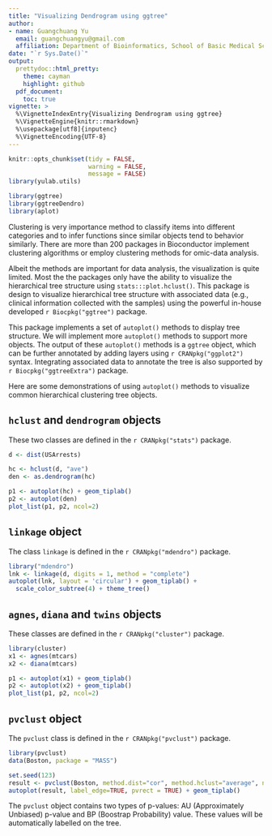 ```yaml
---
title: "Visualizing Dendrogram using ggtree"
author: 
- name: Guangchuang Yu
  email: guangchuangyu@gmail.com
  affiliation: Department of Bioinformatics, School of Basic Medical Sciences, Southern Medical University
date: "`r Sys.Date()`"
output:
  prettydoc::html_pretty:
    theme: cayman
    highlight: github
  pdf_document:
    toc: true
vignette: >
  %\VignetteIndexEntry{Visualizing Dendrogram using ggtree}
  %\VignetteEngine{knitr::rmarkdown}
  %\usepackage[utf8]{inputenc}
  %\VignetteEncoding{UTF-8}
---
```


```r
knitr::opts_chunk$set(tidy = FALSE,
                      warning = FALSE,
                      message = FALSE)
library(yulab.utils)                      
```


```r
library(ggtree)
library(ggtreeDendro)
library(aplot)
```


Clustering is very importance method to classify items into different categories and to infer functions since similar objects tend to behavior similarly. There are more than 200 packages in Bioconductor implement clustering algorithms or employ clustering methods for omic-data analysis. 

Albeit the methods are important for data analysis, the visualization is quite limited. Most the the packages only have the ability to visualize the hierarchical tree structure using `stats:::plot.hclust()`. This package is design to visualize hierarchical tree structure with associated data (e.g., clinical information collected with the samples) using the powerful in-house developed `r Biocpkg("ggtree")` package. 

This package implements a set of `autoplot()` methods to display tree structure. We will implement more `autoplot()` methods to support more objects. The output of these `autoplot()` methods is a `ggtree` object, which can be further annotated by adding layers using `r CRANpkg("ggplot2")` syntax. Integrating associated data to annotate the tree is also supported by `r Biocpkg("ggtreeExtra")` package.

Here are some demonstrations of using `autoplot()` methods to visualize common hierarchical clustering tree objects.

## `hclust` and `dendrogram` objects

These two classes are defined in the `r CRANpkg("stats")` package.

```r
d <- dist(USArrests)

hc <- hclust(d, "ave")
den <- as.dendrogram(hc)

p1 <- autoplot(hc) + geom_tiplab()
p2 <- autoplot(den)
plot_list(p1, p2, ncol=2)
```


## `linkage` object

The class `linkage` is defined in the `r CRANpkg("mdendro")` package.

```r
library("mdendro")
lnk <- linkage(d, digits = 1, method = "complete")
autoplot(lnk, layout = 'circular') + geom_tiplab() + 
  scale_color_subtree(4) + theme_tree()
```

## `agnes`, `diana` and `twins` objects

These classes are defined in the `r CRANpkg("cluster")` package.

```r
library(cluster)
x1 <- agnes(mtcars)
x2 <- diana(mtcars)

p1 <- autoplot(x1) + geom_tiplab()
p2 <- autoplot(x2) + geom_tiplab()
plot_list(p1, p2, ncol=2)
```


## `pvclust` object

The `pvclust` class is defined in the `r CRANpkg("pvclust")` package.


```r
library(pvclust)
data(Boston, package = "MASS")

set.seed(123)
result <- pvclust(Boston, method.dist="cor", method.hclust="average", nboot=1000, parallel=TRUE)
autoplot(result, label_edge=TRUE, pvrect = TRUE) + geom_tiplab()
```

The `pvclust` object contains two types of p-values: AU (Approximately Unbiased) p-value and BP (Boostrap Probability) value. These values will be automatically labelled on the tree. 

